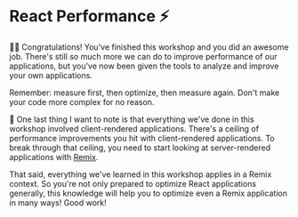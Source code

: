 # React Performance ⚡

<EpicVideo url="https://www.epicreact.dev/workshops/react-performance/outro-to-react-performance" />

👨‍💼 Congratulations! You've finished this workshop and you did an awesome job.
There's still so much more we can do to improve performance of our applications,
but you've now been given the tools to analyze and improve your own
applications.

<callout-danger class="important">
	Remember: measure first, then optimize, then measure again. Don't make your
	code more complex for no reason.
</callout-danger>

🦉 One last thing I want to note is that everything we've done in this workshop
involved client-rendered applications. There's a ceiling of performance
improvements you hit with client-rendered applications. To break through that
ceiling, you need to start looking at server-rendered applications with
[Remix](https://remix.run).

That said, everything we've learned in this workshop applies in a Remix context.
So you're not only prepared to optimize React applications generally, this
knowledge will help you to optimize even a Remix application in many ways! Good
work!

